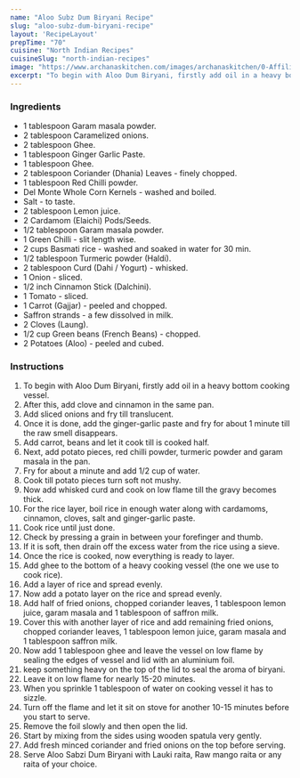 ---
name: "Aloo Subz Dum Biryani Recipe"
slug: "aloo-subz-dum-biryani-recipe"
layout: 'RecipeLayout'
prepTime: "70"
cuisine: "North Indian Recipes"
cuisineSlug: "north-indian-recipes"
image: "https://www.archanaskitchen.com/images/archanaskitchen/0-Affiliate-Articles/Aloo_Sabz_Dum_Biryani_Recipe_1600.jpg"
excerpt: "To begin with Aloo Dum Biryani, firstly add oil in a heavy bottom cooking vessel"
---

### Ingredients

- 1 tablespoon Garam masala powder.
- 2 tablespoon Caramelized onions.
- 2 tablespoon Ghee.
- 1 tablespoon Ginger Garlic Paste.
- 1 tablespoon Ghee.
- 2 tablespoon Coriander (Dhania) Leaves - finely chopped.
- 1 tablespoon Red Chilli powder.
- Del Monte Whole Corn Kernels - washed and boiled.
- Salt - to taste.
- 2 tablespoon Lemon juice.
- 2 Cardamom (Elaichi) Pods/Seeds.
- 1/2 tablespoon Garam masala powder.
- 1 Green Chilli - slit length wise.
- 2 cups Basmati rice - washed and soaked in water for 30 min.
- 1/2 tablespoon Turmeric powder (Haldi).
- 2 tablespoon Curd (Dahi / Yogurt) - whisked.
- 1 Onion - sliced.
- 1/2 inch Cinnamon Stick (Dalchini).
- 1 Tomato - sliced.
- 1 Carrot (Gajjar) - peeled and chopped.
- Saffron strands - a few dissolved in milk.
- 2 Cloves (Laung).
- 1/2 cup Green beans (French Beans) - chopped.
- 2 Potatoes (Aloo) - peeled and cubed.

### Instructions

1. To begin with Aloo Dum Biryani, firstly add oil in a heavy bottom cooking vessel.
1. After this, add clove and cinnamon in the same pan.
1. Add sliced onions and fry till translucent.
1. Once it is done, add the ginger-garlic paste and fry for about 1 minute till the raw smell disappears.
1. Add carrot, beans and let it cook till is cooked half.
1. Next, add potato pieces, red chilli powder, turmeric powder and garam masala in the pan.
1. Fry for about a minute and add 1/2 cup of water.
1. Cook till potato pieces turn soft not mushy.
1. Now add whisked curd and cook on low flame till the gravy becomes thick.
1. For the rice layer, boil rice in enough water along with cardamoms, cinnamon, cloves, salt and ginger-garlic paste.
1. Cook rice until just done.
1. Check by pressing a grain in between your forefinger and thumb.
1. If it is soft, then drain off the excess water from the rice using a sieve.
1. Once the rice is cooked, now everything is ready to layer.
1. Add ghee to the bottom of a heavy cooking vessel (the one we use to cook rice).
1. Add a layer of rice and spread evenly.
1. Now add a potato layer on the rice and spread evenly.
1. Add half of fried onions, chopped coriander leaves, 1 tablespoon lemon juice, garam masala and 1 tablespoon of saffron milk.
1. Cover this with another layer of rice and add remaining fried onions, chopped coriander leaves, 1 tablespoon lemon juice, garam masala and 1 tablespoon saffron milk.
1. Now add 1 tablespoon ghee and leave the vessel on low flame by sealing the edges of vessel and lid with an aluminium foil.
1. keep something heavy on the top of the lid to seal the aroma of biryani.
1. Leave it on low flame for nearly 15-20 minutes.
1. When you sprinkle 1 tablespoon of water on cooking vessel it has to sizzle.
1. Turn off the flame and let it sit on stove for another 10-15 minutes before you start to serve.
1. Remove the foil slowly and then open the lid.
1. Start by mixing from the sides using wooden spatula very gently.
1. Add fresh minced coriander and fried onions on the top before serving.
1. Serve Aloo Sabzi Dum Biryani with Lauki raita, Raw mango raita or any raita of your choice.
